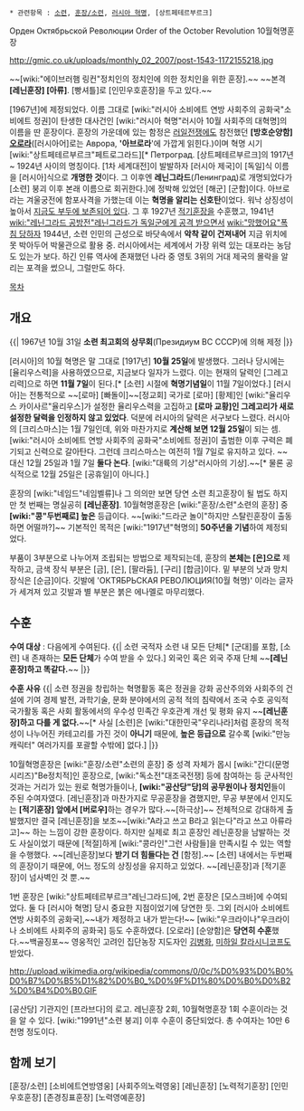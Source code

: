  * 관련항목 : [[소련]], [[훈장/소련]], [[러시아 혁명]], [상트페테르부르크]

Орден Октябрьской Революции
Order of the October Revolution
10월혁명훈장

http://gmic.co.uk/uploads/monthly_02_2007/post-1543-1172155218.jpg

~~[wiki:"에이브러햄 링컨"정치인의 정치인에 의한 정치인을 위한 훈장].~~ 
~~본격 '''[레닌훈장] [아류]'''. [빵셔틀]로 [인민우호훈장]을 두고 있다.~~

[1967년]에 제정되었다. 이름 그대로 [wiki:"러시아 소비에트 연방 사회주의 공화국"소비에트 정권]이 탄생한 대사건인 [wiki:"러시아 혁명"러시아 10월 사회주의 대혁명]의 이름을 딴 훈장이다. 훈장의 가운데에 있는 함정은 [[러일전쟁]]에도 참전했던 '''[방호순양함] [[오로라(순양함)|오로라]]'''([러시아어]로는 Аврора, ''''아브로라''''에 가깝게 읽힌다.)이며 혁명 시기 [wiki:"상트페테르부르크"페트로그라드][* Петроград. [상트페테르부르크]의 1917년 ~ 1924년 사이의 명칭이다. [1차 세계대전]이 발발하자 [러시아 제국]이 [독일]식 이름을 [러시아]식으로 '''개명한 것'''이다. 그 이후엔 '''레닌그라드'''(Ленинград)로 개명되었다가 [소련] 붕괴 이후 본래 이름으로 회귀한다.]에 정박해 있었던 [해군] [군함]이다. 아브로라는 겨울궁전에 함포사격을 가했는데 이는 '''혁명을 알리는 신호탄'''이었다. 워낙 상징성이 높아서 [http://www.diletant.ru/upload/medialibrary/b35/b3562039461cf1168deab337ae611715.jpg 지금도 부두에 보존되어 있다]. 그 후 1927년 [[적기훈장]]을 수훈했고, 1941년 [[wiki:"레닌그라드 공방전"레닌그라드가 독일군에게 공격 받으면서]] [[wiki:"망했어요"폭침 당하자]] 1944년, 소련 인민의 근성으로 바닷속에서 '''악착 같이 건져내어''' 지금 위치에 못 박아두어 박물관으로 활용 중. 러시아에서는 세계에서 가장 위력 있는 대포라는 농담도 있는가 보다. 하긴 인류 역사에 존재했던 나라 중 영토 3위의 거대 제국의 몰락을 알리는 포격을 썼으니, 그럴만도 하다.

[[목차]]
== 개요 ==
{{|
1967년 10월 31일 '''소련 최고회의 상무회'''(Президиум ВС СССР)에 의해 제정
|}}

[러시아]의 10월 혁명은 말 그대로 [1917년] '''10월 25일'''에 발생했다. 그러나 당시에는 [율리우스력]을 사용하였으므로, 지금보다 일자가 느렸다. 이는 현재의 달력인 [그레고리력]으로 하면 '''11월 7일'''이 된다.[* [소련] 시절에 '''혁명기념일'''이 11월 7일이었다.] [러시아]는 전통적으로 ~~[로마] [빠돌이]~~[정교회] 국가로 [로마] [황제]인 [wiki:"율리우스 카이사르"율리우스]가 설정한 율리우스력을 고집하고 '''[로마 교황]인 그레고리가 새로 설정한 달력을 인정하지 않고 있었다'''. 덕분에 러시아의 달력은 서구보다 느렸다. 러시아의 [크리스마스]는 1월 7일인데, 위와 마찬가지로 '''계산해 보면 12월 25일'''이 되는 셈. [wiki:"러시아 소비에트 연방 사회주의 공화국"소비에트 정권]이 출범한 이후 구력은 폐기되고 신력으로 갈아탄다. 그런데 크리스마스는 여전히 1월 7일로 유지하고 있다. ~~대신 12월 25일과 1월 7일 '''둘다 논다'''. [wiki:"대륙의 기상"러시아의 기상].~~[* 물론 공식적으로 12월 25일은 [공휴일]이 아니다.]

훈장의 [wiki:"네임드"네임벨류]나 그 의의만 보면 당연 소련 최고훈장이 될 법도 하지만 첫 번째는 명실공히 '''[레닌훈장]'''. 10월혁명훈장은 [wiki:"훈장/소련"소련의 훈장] 중 '''[wiki:"콩"두번째로] 높은''' 등급이다. ~~[wiki:"드라군 놀이"하지만 스탈린훈장이 출동하면 어떨까?]~~ 기본적인 목적은 [wiki:"1917년"혁명의] '''50주년을 기념'''하여 제정되었다.

부품이 3부분으로 나누어져 조립되는 방법으로 제작되는데, 훈장의 '''본체는 [은]으로''' 제작하고, 금색 장식 부분은 [금], [은], [팔라듐], [구리] [합금]이다. 밑 부분의 낫과 망치 장식은 [순금]이다. 깃발에 'ОКТЯБРЬСКАЯ РЕВОЛЮЦИЯ(10월 혁명)' 이라는 글자가 세겨져 있고 깃발과 별 부분은 붉은 에나멜로 마무리했다.

== 수훈 ==
'''수여 대상''' : 다음에게 수여된다.
{{|
소련 국적자
소련 내 모든 단체[* [군대]를 포함, [소련] 내 존재하는 '''모든 단체'''가 수여 받을 수 있다.]
외국인 혹은 외국 주재 단체
~~'''[레닌훈장]하고 똑같다.'''~~ 
|}}

'''수훈 사유'''
{{|
소련 정권을 창립하는 혁명활동 혹은 정권을 강화
공산주의와 사회주의 건설에 기여
경제 발전, 과학기술, 문화 분야에서의 공적
적의 침략에서 조국 수호
공익적 국가활동 혹은 사회 활동에서의 우수성
민족간 우호관계 개선 및 평화 유지
~~'''[레닌훈장]하고 다를 게 없다.'''~~[* 사실 [소련]은 [wiki:"대한민국"우리나라]처럼 훈장의 목적성이 나누어진 카테고리를 가진 것이 '''아니기''' 때문에, '''높은 등급으로''' 갈수록 [wiki:"만능 캐릭터" 여러가지를 포괄할 수밖에] 없다.] 
|}}

10월혁명훈장은 [wiki:"훈장/소련"소련의 훈장] 중 성격 자체가 몹시 [wiki:"간디(문명 시리즈)"Be정치적]인 훈장으로, [wiki:"독소전"대조국전쟁] 등에 참여하는 등 군사적인 것과는 거리가 있는 원로 혁명가들이나, '''[wiki:"공산당"당]의 공무원이나 정치인'''들이 주된 수여자였다. [레닌훈장]과 마찬가지로 무공훈장을 겸했지만, 무공 부분에서 인지도는 '''[적기훈장] 앞에서 [버로우]'''하는 경우가 많다.~~[하극상]~~ 전체적으로 강대하게 출발했지만 결국 [레닌훈장]을 보조~~[wiki:"A라고 쓰고 B라고 읽는다"라고 쓰고 아류라고]~~ 하는 느낌이 강한 훈장이다. 하지만 실제로 최고 훈장인 레닌훈장을 남발하는 것도 사실이었기 때문에 [적절]하게 [wiki:"콩라인"그런 사람들]을 만족시킬 수 있는 역할을 수행했다. ~~[레닌훈장]보다 '''받기 더 힘들다는 건''' [함정].~~ [소련] 내에서는 두번째의 훈장이기 때문에, 어느 정도의 상징성을 유지하고 있었다. ~~[레닌훈장]과 [적기훈장]이 넘사벽인 것 뿐.~~ 

1번 훈장은 [wiki:"상트페테르부르크"레닌그라드]에, 2번 훈장은 [모스크바]에 수여되었다. 둘 다 [러시아 혁명] 당시 중요한 지점이었기에 당연한 듯. 그외 [러시아 소비에트 연방 사회주의 공화국],~~내가 제정하고 내가 받는다!~~ [wiki:"우크라이나"우크라이나 소비에트 사회주의 공화국] 등도 수훈하였다. [오로라] [순양함]은 '''당연히 수훈'''했다.~~백골징포~~ 영웅적인 고려인 집단농장 지도자인 [[김병화]], [[미하일 칼라시니코프]]도 받았다.

http://upload.wikimedia.org/wikipedia/commons/0/0c/%D0%93%D0%B0%D0%B7%D0%B5%D1%82%D0%B0_%D0%9F%D1%80%D0%B0%D0%B2%D0%B4%D0%B0.GIF

[공산당] 기관지인 [프라브다]의 로고. 레닌훈장 2회, 10월혁명훈장 1회 수훈이라는 것을 알 수 있다. 
[wiki:"1991년"소련 붕괴] 이후 수훈이 중단되었다. 총 수여자는 10만 6천명 정도이다.

== 함께 보기 ==
[훈장/소련]
[소비에트연방영웅]
[사회주의노력영웅]
[레닌훈장]
[노력적기훈장]
[인민우호훈장]
[존경징표훈장]
[노력영예훈장]
